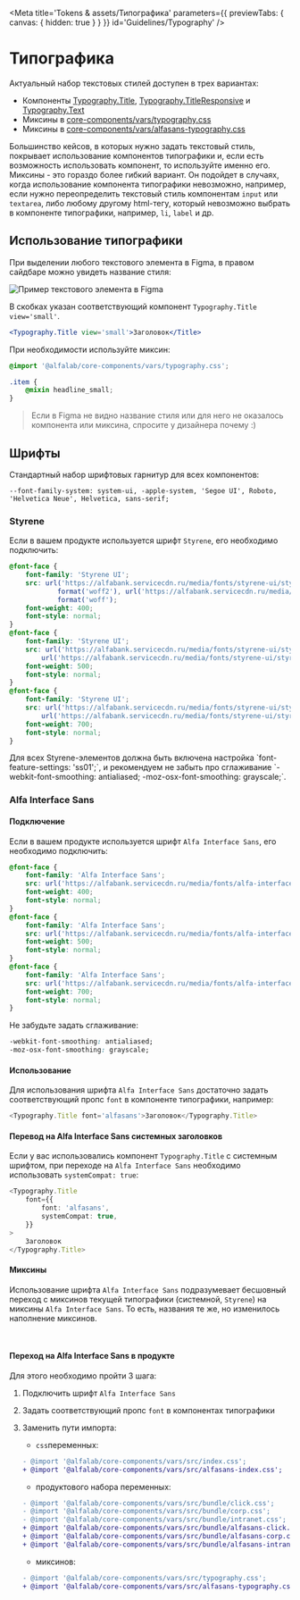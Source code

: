 
<Meta
    title='Tokens & assets/Типографика'
    parameters={{ previewTabs: { canvas: { hidden: true } } }}
    id='Guidelines/Typography'
/>

# Типографика

Актуальный набор текстовых стилей доступен в трех вариантах:

-   Компоненты [Typography.Title](/docs/typography--typography-title),
    [Typography.TitleResponsive](/docs/typography--typography-title-responsive) и 
    [Typography.Text](/docs/typography--typography-text)
-   Миксины в [core-components/vars/typography.css](https://github.com/core-ds/core-components/blob/master/packages/vars/src/typography.css)
-   Миксины в [core-components/vars/alfasans-typography.css](https://github.com/core-ds/core-components/blob/master/packages/vars/src/alfasans-typography.css)

Большинство кейсов, в которых нужно задать текстовый стиль, покрывает использование компонентов типографики и, если есть возможность использовать компонент, то используйте именно его.
Миксины - это гораздо более гибкий вариант. Он подойдет в случаях,
когда использование компонента типографики невозможно, например, если нужно переопределить текстовый стиль компонентам `input` или `textarea`,
либо любому другому html-тегу, который невозможно выбрать в компоненте типографики, например, `li`, `label` и др.

## Использование типографики

При выделении любого текстового элемента в Figma, в правом сайдбаре можно увидеть название стиля:

<img
    src='./images/typography_figma-element.png'
    width={388}
    alt='Пример текстового элемента в Figma'
/>

В скобках указан соответствующий компонент `Typography.Title view='small'`.

```jsx
<Typography.Title view='small'>Заголовок</Title>
```

При необходимости используйте миксин:

```css
@import '@alfalab/core-components/vars/typography.css';

.item {
    @mixin headline_small;
}
```

> Если в Figma не видно название стиля или для него не оказалось компонента или миксина, спросите у дизайнера почему :)

## Шрифты

Стандартный набор шрифтовых гарнитур для всех компонентов:

`--font-family-system: system-ui, -apple-system, 'Segoe UI', Roboto, 'Helvetica Neue', Helvetica, sans-serif;`

### Styrene

Если в вашем продукте используется шрифт `Styrene`, его необходимо подключить:

```css
@font-face {
    font-family: 'Styrene UI';
    src: url('https://alfabank.servicecdn.ru/media/fonts/styrene-ui/styrene-ui_regular.woff2')
            format('woff2'), url('https://alfabank.servicecdn.ru/media/fonts/styrene-ui/styrene-ui_regular.woff')
            format('woff');
    font-weight: 400;
    font-style: normal;
}
@font-face {
    font-family: 'Styrene UI';
    src: url('https://alfabank.servicecdn.ru/media/fonts/styrene-ui/styrene-ui_medium.woff2') format('woff2'),
        url('https://alfabank.servicecdn.ru/media/fonts/styrene-ui/styrene-ui_medium.woff') format('woff');
    font-weight: 500;
    font-style: normal;
}
@font-face {
    font-family: 'Styrene UI';
    src: url('https://alfabank.servicecdn.ru/media/fonts/styrene-ui/styrene-ui_bold.woff2') format('woff2'),
        url('https://alfabank.servicecdn.ru/media/fonts/styrene-ui/styrene-ui_bold.woff') format('woff');
    font-weight: 700;
    font-style: normal;
}
```

<p style={{ marginTop: '24px' }}>
    Для всех Styrene-элементов должна быть включена настройка `font-feature-settings: 'ss01';`, и
    рекомендуем не забыть про сглаживание `-webkit-font-smoothing: antialiased;
    -moz-osx-font-smoothing: grayscale;`.
</p>

### Alfa Interface Sans

#### Подключение

Если в вашем продукте используется шрифт `Alfa Interface Sans`, его необходимо подключить:

```css
@font-face {
    font-family: 'Alfa Interface Sans';
    src: url('https://alfabank.servicecdn.ru/media/fonts/alfa-interface-sans_regular.woff2') format('woff2');
    font-weight: 400;
    font-style: normal;
}
@font-face {
    font-family: 'Alfa Interface Sans';
    src: url('https://alfabank.servicecdn.ru/media/fonts/alfa-interface-sans_medium.woff2') format('woff2');
    font-weight: 500;
    font-style: normal;
}
@font-face {
    font-family: 'Alfa Interface Sans';
    src: url('https://alfabank.servicecdn.ru/media/fonts/alfa-interface-sans_bold.woff2') format('woff2');
    font-weight: 700;
    font-style: normal;
}
```

Не забудьте задать сглаживание:

```css
-webkit-font-smoothing: antialiased;
-moz-osx-font-smoothing: grayscale;
```

#### Использование

Для использования шрифта `Alfa Interface Sans` достаточно задать соответствующий пропс `font` в компоненте типографики, например:

```typescript
<Typography.Title font='alfasans'>Заголовок</Typography.Title>
```

#### Перевод на Alfa Interface Sans системных заголовков

Если у вас использовались компонент `Typography.Title` c системным шрифтом, при переходе на `Alfa Interface Sans` необходимо использовать `systemCompat: true`:

```typescript
<Typography.Title
    font={{
        font: 'alfasans',
        systemCompat: true,
    }}
>
    Заголовок
</Typography.Title>
```

#### Миксины

Использование шрифта `Alfa Interface Sans` подразумевает бесшовный переход с миксинов текущей типографики (системной, `Styrene`) на миксины `Alfa Interface Sans`.
То есть, названия те же, но изменилось наполнение миксинов.

<br />

#### Переход на Alfa Interface Sans в продукте

Для этого необходимо пройти 3 шага:

1. Подключить шрифт `Alfa Interface Sans`
2. Задать соответствующий пропс `font` в компонентах типографики
3. Заменить пути импорта:

    - `css`переменных:

    ```diff
    - @import '@alfalab/core-components/vars/src/index.css';
    + @import '@alfalab/core-components/vars/src/alfasans-index.css';
    ```

    - продуктового набора переменных:

    ```diff
    - @import '@alfalab/core-components/vars/src/bundle/click.css';
    - @import '@alfalab/core-components/vars/src/bundle/corp.css';
    - @import '@alfalab/core-components/vars/src/bundle/intranet.css';
    + @import '@alfalab/core-components/vars/src/bundle/alfasans-click.css';
    + @import '@alfalab/core-components/vars/src/bundle/alfasans-corp.css';
    + @import '@alfalab/core-components/vars/src/bundle/alfasans-intranet.css';
    ```

    - миксинов:

    ```diff
    - @import '@alfalab/core-components/vars/src/typography.css';
    + @import '@alfalab/core-components/vars/src/alfasans-typography.css';
    ```

